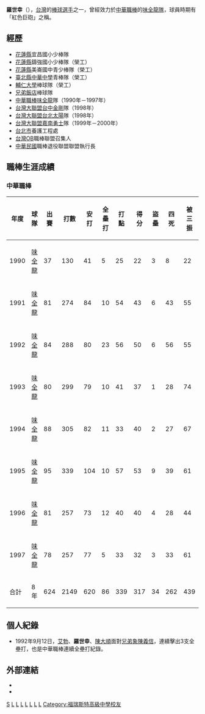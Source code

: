{{blpsources|time=2022-05-03}}{{Infobox CPBL player|
bgcolor1=red|
bgcolor2=red|
textcolor1=#FFFFFF|
textcolor2=#FFFFFF|
name=羅世幸|
image=|
width=130|
position=二壘手|
team=味全龍|
number=88|
bats=右|
throws=右|
debutdate=7月11日|
debutyear=1990年|
debutteam=味全龍|
statyear=1997年|
stat1label=[[打擊率|打擊率]]|
stat1value=0.289|
stat2label=[[全壘打|全壘打]]|
stat2value=86|
stat3label=[[打點|打點]]|
stat3value=338|
|formerteams=<nowiki></nowiki>
*[[味全龍|味全龍]]（1990年－1997年）
|awards=<nowiki></nowiki>
*中華職棒年度總冠軍：1990
*[[中華職棒最佳十人獎|中華職棒最佳十人獎]]（二壘手）：1991、1992、1995
*[[中華職棒單月MVP|中華職棒單月MVP]]：1991/05
*[[中華職棒明星賽|中華職棒明星賽]]：1991、1992、1993、1994、1995、1996、1997
}}
'''羅世幸'''（{{bd|1963年|1月25日|||}}），[[台灣|台灣]]的[[棒球|棒球]][[選手|選手]]之一，曾經效力於[[中華職棒|中華職棒]]的[[味全龍隊|味全龍隊]]，球員時期有「紅色巨砲」之稱。

==經歷==
*[[花蓮縣|花蓮縣]]宜昌國小少棒隊 
*[[花蓮縣|花蓮縣]]鑄強國小少棒隊（榮工） 
*[[花蓮縣|花蓮縣]]美崙國中青少棒隊（榮工） 
*[[新北市|臺北縣]][[新北市私立中華高級中學|中華中學]]青棒隊（榮工） 
*[[輔仁大學|輔仁大學]]棒球隊（榮工） 
*[[兄弟大飯店|兄弟飯店]]棒球隊 
*[[中華職棒|中華職棒]][[味全龍|味全龍]]隊（1990年－1997年）
*[[台灣大聯盟|台灣大聯盟]][[台中金剛|台中金剛]]隊（1998年）
*[[台灣大聯盟|台灣大聯盟]][[台北太陽|台北太陽]]隊（1998年）
*[[台灣大聯盟|台灣大聯盟]][[嘉南勇士|嘉南勇士]]隊（1999年－2000年）
*[[台北市|台北市]]養護工程處 
*[[台灣|台灣]]OB職棒聯盟召集人 
*[[中華民國|中華民國]]職棒退役聯盟聯盟執行長 



==職棒生涯成績==
===中華職棒===
{|border=1 width="800px"
!年度||球隊||出賽||打數||安打||全壘打||打點||得分||盜壘||四死||被三振||壘打數||雙殺打||打擊率||上壘率||長打率||整體攻擊指數
|- align=center
|1990||[[味全龍|味全龍]]||37||130||41||5||25||22||3||8||22||62||2||0.315||0.350||0.477||0.827
|- align=center
|1991||[[味全龍|味全龍]]||81||274||84||10||54||43||6||43||55||132||0||0.307||0.398||0.482||0.880
|- align=center
|1992||[[味全龍|味全龍]]||84||288||80||23||56||50||6||56||55||160||4||0.278||0.395||0.556||0.951
|- align=center
|1993||[[味全龍|味全龍]]||80||299||79||10||41||37||1||28||74||123||4||0.264||0.323||0.411||0.734
|- align=center
|1994||[[味全龍|味全龍]]||88||305||82||11||33||40||2||27||67||134||6||0.269||0.325||0.439||0.764
|- align=center
|1995||[[味全龍|味全龍]]||95||339||104||10||57||53||9||39||61||157||4||0.307||0.376||0.463||0.839
|- align=center
|1996||[[味全龍|味全龍]]||81||257||73||12||40||40||4||28||44||120||11||0.284||0.354||0.467||0.821
|- align=center
|1997||[[味全龍|味全龍]]||78||257||77||5||33||32||3||33||61||111||6||0.300||0.378||0.432||0.810
|- align=center style="color:black; background-color:red"
|合計||8年||624||2149||620||86||339||317||34||262||439||999||37||0.289||0.364||0.465||0.829
|}

==個人紀錄==
*1992年9月12日，[[艾勃|艾勃]]、'''羅世幸'''、[[陳大順|陳大順]]面對[[兄弟象|兄弟象]][[陳義信|陳義信]]，連續擊出3支全壘打，也是中華職棒連續全壘打紀錄。



==外部連結==
*{{台灣棒球維基館}}
*{{中華職棒球員資料|id=D005|name=羅世幸}}
{{味全龍1990年中華職棒總冠軍}}
{{味全龍1997年中華職棒總冠軍}}

[[Category:羅姓|S]]
[[Category:阿美族人|L]]
[[Category:台灣棒球運動員|L]]
[[Category:味全龍隊球員|L]]
[[Category:台中金剛隊球員|L]]
[[Category:台北太陽隊球員|L]]
[[Category:嘉南勇士隊球員|L]]
[[Category:輔仁大學校友|L]]
[[Category:福瑞斯特高級中學校友|Category:福瑞斯特高級中學校友]]